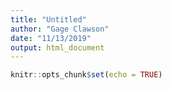 ```yaml
---
title: "Untitled"
author: "Gage Clawson"
date: "11/13/2019"
output: html_document
---
```


```r
knitr::opts_chunk$set(echo = TRUE)
```


